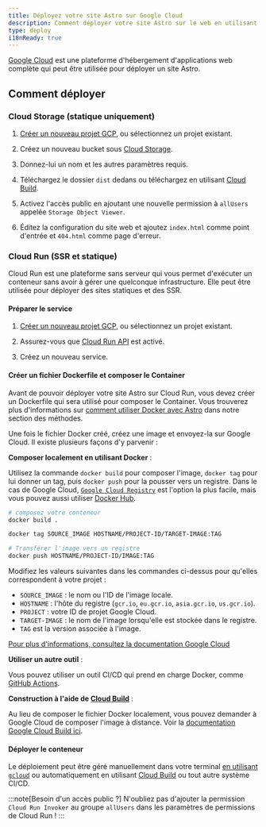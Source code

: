 ```yaml
---
title: Déployez votre site Astro sur Google Cloud
description: Comment déployer votre site Astro sur le web en utilisant Google Cloud.
type: deploy
i18nReady: true
---
```


[Google Cloud](https://cloud.google.com/) est une plateforme d'hébergement d'applications web complète qui peut être utilisée pour déployer un site Astro.

## Comment déployer

### Cloud Storage (statique uniquement)

1. [Créer un nouveau projet GCP](https://console.cloud.google.com/projectcreate), ou sélectionnez un projet existant.

2. Créez un nouveau bucket sous [Cloud Storage](https://cloud.google.com/storage).

3. Donnez-lui un nom et les autres paramètres requis.

4. Téléchargez le dossier `dist` dedans ou téléchargez en utilisant [Cloud Build](https://cloud.google.com/build).

5. Activez l'accès public en ajoutant une nouvelle permission à `allUsers` appelée `Storage Object Viewer`.

6. Éditez la configuration du site web et ajoutez `index.html` comme point d'entrée et `404.html` comme page d'erreur.

### Cloud Run (SSR et statique)

Cloud Run est une plateforme sans serveur qui vous permet d'exécuter un conteneur sans avoir à gérer une quelconque infrastructure. Elle peut être utilisée pour déployer des sites statiques et des SSR.

#### Préparer le service

1. [Créer un nouveau projet GCP](https://console.cloud.google.com/projectcreate), ou sélectionnez un projet existant.

2. Assurez-vous que [Cloud Run API](https://console.cloud.google.com/apis/library/run.googleapis.com) est activé.

3. Créez un nouveau service.


#### Créer un fichier Dockerfile et composer le Container

Avant de pouvoir déployer votre site Astro sur Cloud Run, vous devez créer un Dockerfile qui sera utilisé pour composer le Container. Vous trouverez plus d'informations sur [comment utiliser Docker avec Astro](/fr/recipes/docker/#création-dun-dockerfile) dans notre section des méthodes.

Une fois le fichier Docker créé, créez une image et envoyez-la sur Google Cloud. Il existe plusieurs façons d'y parvenir :

**Composer localement en utilisant Docker** :

Utilisez la commande `docker build` pour composer l'image, `docker tag` pour lui donner un tag, puis `docker push` pour la pousser vers un registre. Dans le cas de Google Cloud, [`Google Cloud Registry`](https://cloud.google.com/container-registry/docs/pushing-and-pulling#add-registry) est l'option la plus facile, mais vous pouvez aussi utiliser [Docker Hub](https://hub.docker.com/).

```bash
# composez votre conteneur
docker build .

docker tag SOURCE_IMAGE HOSTNAME/PROJECT-ID/TARGET-IMAGE:TAG

# Transférer l'image vers un registre
docker push HOSTNAME/PROJECT-ID/IMAGE:TAG
```

Modifiez les valeurs suivantes dans les commandes ci-dessus pour qu'elles correspondent à votre projet :

- `SOURCE_IMAGE` : le nom ou l'ID de l'image locale.
- `HOSTNAME` : l'hôte du registre (`gcr.io`, `eu.gcr.io`, `asia.gcr.io`, `us.gcr.io`).
- `PROJECT` : votre ID de projet Google Cloud.
- `TARGET-IMAGE` : le nom de l'image lorsqu'elle est stockée dans le registre.
- `TAG` est la version associée à l'image.


[Pour plus d'informations, consultez la documentation Google Cloud](https://cloud.google.com/container-registry/docs/pushing-and-pulling)

**Utiliser un autre outil** :

Vous pouvez utiliser un outil CI/CD qui prend en charge Docker, comme [GitHub Actions](https://github.com/marketplace/actions/push-to-gcr-github-action).

**Construction à l'aide de [Cloud Build](https://cloud.google.com/build)** :

Au lieu de composer le fichier Docker localement, vous pouvez demander à Google Cloud de composer l'image à distance. Voir la [documentation Google Cloud Build ici](https://cloud.google.com/build/docs/build-push-docker-image).

#### Déployer le conteneur

Le déploiement peut être géré manuellement dans votre terminal [en utilisant `gcloud`](https://cloud.google.com/run/docs/deploying#service) ou automatiquement en utilisant [Cloud Build](https://cloud.google.com/build) ou tout autre système CI/CD.

:::note[Besoin d'un accès public ?]
N'oubliez pas d'ajouter la permission `Cloud Run Invoker` au groupe `allUsers` dans les paramètres de permissions de Cloud Run !
:::
